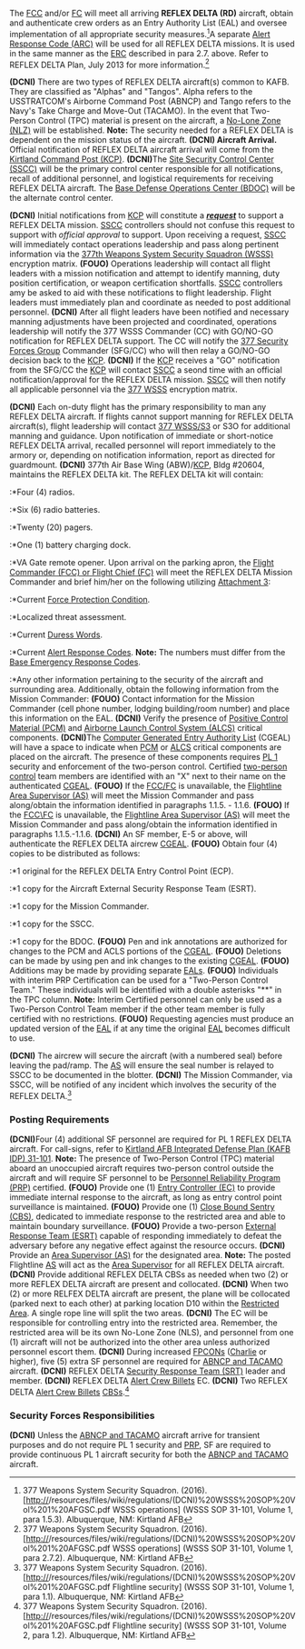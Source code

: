 The [[FCC]] and/or [[FC]] will meet all arriving '''REFLEX DELTA (RD)''' aircraft, obtain and authenticate crew orders as an Entry Authority List (EAL) and oversee implementation of all appropriate security measures.<ref name="one">377 Weapons System Security Squadron. (2016). [http://{{SERVERNAME}}/resources/files/wiki/regulations/(DCNI)%20WSSS%20SOP%20Vol%201%20AFGSC.pdf WSSS operations] (WSSS SOP 31-101, Volume 1, para 1.5.3). Albuquerque, NM: Kirtland AFB</ref>A separate [[Alert Response Code|Alert Response Code (ARC)]] will be used for all REFLEX DELTA missions. It is used in the same manner as the [[ERC]] described in para 2.7. above. Refer to REFLEX DELTA Plan, July 2013 for more information.<ref name="two">377 Weapons System Security Squadron. (2016). [http://{{SERVERNAME}}/resources/files/wiki/regulations/(DCNI)%20WSSS%20SOP%20Vol%201%20AFGSC.pdf WSSS operations] (WSSS SOP 31-101, Volume 1, para 2.7.2). Albuquerque, NM: Kirtland AFB</ref>

'''(DCNI)''' There are two types of REFLEX DELTA aircraft(s) common to KAFB. They are classified as "Alphas" and "Tangos". Alpha refers to the USSTRATCOM's Airborne Command Post (ABNCP) and Tango refers to the Navy's Take Charge and Move-Out (TACAMO). In the event that Two-Person Control (TPC) material is present on the aircraft, a [[No-Lone Zone|No-Lone Zone (NLZ)]] will be established. '''Note:''' The security needed for a REFLEX DELTA is dependent on the mission status of the aircraft. '''(DCNI) Aircraft Arrival.''' Official notification of REFLEX DELTA aircraft arrival will come from the [[Kirtland Command Post|Kirtland Command Post (KCP)]]. '''(DCNI)'''The [[Site Security Control Center|Site Security Control Center (SSCC)]] will be the primary control center responsible for all notifications, recall of additional personnel, and logistical requirements for receiving REFLEX DELTA aircraft. The [[Base Defense Operations Center|Base Defense Operations Center (BDOC)]] will be the alternate control center.

'''(DCNI)''' Initial notifications from [[KCP]] will constitute a ''<u><strong>request</strong></u>'' to support a REFLEX DELTA mission. [[SSCC]] controllers should not confuse this request to support with ''official approval'' to support. Upon receiving a request, [[SSCC]] will immediately contact operations leadership and pass along pertinent information via the [[377 Weapons System Security Squadron|377th Weapons System Security Squadron (WSSS)]] encryption matrix. '''(FOUO)''' Operations leadership will contact all flight leaders with a mission notification and attempt to identify manning, duty position certification, or weapon certification shortfalls. [[SSCC]] controllers amy be asked to aid with these notifications to flight leadership. Flight leaders must immediately plan and coordinate as needed to post additional personnel. '''(DCNI)''' After all flight leaders have been notified and necessary manning adjustments have been projected and coordinated, operations leadership will notify the 377 WSSS Commander (CC) with GO/NO-GO notification for REFLEX DELTA support. The CC will notify the [[377 Security Forces Group]] Commander (SFG/CC) who will then relay a GO/NO-GO decision back to the [[KCP]]. '''(DCNI)''' If the [[KCP]] receives a "GO" notification from the SFG/CC the [[KCP]] will contact [[SSCC]] a seond time with an official notification/approval for the REFLEX DELTA mission. [[SSCC]] will then notify all applicable personnel via the [[377 WSSS]] encryption matrix.

'''(DCNI)''' Each on-duty flight has the primary responsibility to man any REFLEX DELTA aircraft. If flights cannot support manning for REFLEX DELTA aircraft(s), flight leadership will contact [[377 WSSS|377 WSSS/S3]] or S3O for additional manning and guidance. Upon notification of immediate or short-notice REFLEX DELTA arrival, recalled personnel will report immediately to the armory or, depending on notification information, report as directed for guardmount. '''(DCNI)''' 377th Air Base Wing (ABW)/[[KCP]], Bldg #20604, maintains the REFLEX DELTA kit. The REFLEX DELTA kit will contain: 
:*Four (4) radios. 
:*Six (6) radio batteries.
:*Twenty (20) pagers.
:*One (1) battery charging dock.
:*VA Gate remote opener.
Upon arrival on the parking apron, the [[Flight Commander/Flight Chief|Flight Commander (FCC) or Flight Chief (FC)]] will meet the REFLEX DELTA Mission Commander and brief him/her on the following utilizing [[Attachment 3]]:
:*Current [[Force Protection Condition]].
:*Localized threat assessment.
:*Current [[Duress Words]].
:*Current [[Alert Response Code|Alert Response Codes]]. '''Note:''' The numbers must differ from the [[Emergency Response Code|Base Emergency Response Codes]].
:*Any other information pertaining to the security of the aircraft and surrounding area.
Additionally, obtain the following information from the Mission Commander: '''(FOUO)''' Contact information for the Mission Commander (cell phone number, lodging building/room number) and place this information on the EAL. '''(DCNI)''' Verify the presence of [[Positive Control Material|Positive Control Material (PCM)]] and [[Airborne Launch Control System|Airborne Launch Control System (ALCS)]] critical components. '''(DCNI)'''The [[Computer Generated Entry Authority List]] (CGEAL) will have a space to indicate when [[PCM]] or [[ALCS]] critical components are placed on the aircraft. The presence of these components requires [[PL 1]] security and enforcement of the two-person control. Certified [[two-person control]] team members are identified with an "X" next to their name on the authenticated [[CGEAL]]. '''(FOUO)''' If the [[FCC/FC]] is unavailable, the [[Flightline Area Supervisor (AS)]] will meet the Mission Commander and pass along/obtain the information identified in paragraphs 1.1.5. - 1.1.6. '''(FOUO)''' If the [[FCC\FC]] is unavailable, the [[Flightline Area Supervisor (AS)]] will meet the Mission Commander and pass along/obtain the information identified in paragraphs 1.1.5.-1.1.6. '''(DCNI)''' An SF member, E-5 or above, will authenticate the REFLEX DELTA aircrew [[CGEAL]]. '''(FOUO)''' Obtain four (4) copies to be distributed as follows:
:*1 original for the REFLEX DELTA Entry Control Point (ECP).
:*1 copy for the Aircraft External Security Response Team (ESRT).
:*1 copy for the Mission Commander.
:*1 copy for the SSCC.
:*1 copy for the BDOC.
'''(FOUO)''' Pen and ink annotations are authorized for changes to the PCM and ACLS portions of the [[CGEAL]]. '''(FOUO)''' Deletions can be made by using pen and ink changes to the existing [[CGEAL]]. '''(FOUO)''' Additions may be made by providing separate [[EAL|EALs]]. '''(FOUO)''' Individuals with interim PRP Certification can be used for a "Two-Person Control Team." These individuals will be identified with a double asterisks "**" in the TPC column. '''Note:''' Interim Certified personnel can only be used as a Two-Person Control Team member if the other team member is fully certified with no restrictions. '''(FOUO)''' Requesting agencies must produce an updated version of the [[EAL]] if at any time the original [[EAL]] becomes difficult to use.

'''(DCNI)''' The aircrew will secure the aircraft (with a numbered seal) before leaving the pad/ramp. The [[AS]] will ensure the seal number is relayed to SSCC to be documented in the blotter. '''(DCNI)''' The Mission Commander, via SSCC, will be notified of any incident which involves the security of the REFLEX DELTA.<ref name="three">377 Weapons System Security Squadron. (2016). [http://{{SERVERNAME}}/resources/files/wiki/regulations/(DCNI)%20WSSS%20SOP%20Vol%201%20AFGSC.pdf Flightline security] (WSSS SOP 31-101, Volume 1, para 1.1). Albuquerque, NM: Kirtland AFB</ref>
===Posting Requirements===
'''(DCNI)'''Four (4) additional SF personnel are required for PL 1 REFLEX DELTA aircraft. For call-signs, refer to [[Kirtland AFB Integrated Defense Plan (KAFB IDP) 31-101]]. '''Note:''' The presence of Two-Person Control (TPC) material aboard an unoccupied aircraft requires two-person control outside the aircraft and will require SF personnel to be [[Personnel Reliability Program|Personnel Reliability Program (PRP)]] certified. '''(FOUO)''' Provide one (1) [[Entry Controller|Entry Controller (EC)]] to provide immediate internal response to the aircraft, as long as entry control point surveillance is maintained. '''(FOUO)''' Provide one (1) [[Close Bound Sentry|Close Bound Sentry (CBS)]], dedicated to immediate response to the restricted area and able to maintain boundary surveillance. '''(FOUO)''' Provide a two-person [[External Response Team|External Response Team (ESRT)]] capable of responding immediately to defeat the adversary before any negative effect against the resource occurs. '''(DCNI)''' Provide an [[Area Supervisor|Area Supervisor (AS)]] for the designated area. '''Note:''' The posted Flightline [[AS]] will act as the [[Area Supervisor]] for all REFLEX DELTA aircraft. '''(DCNI)''' Provide additional REFLEX DELTA CBSs as needed when two (2) or more REFLEX DELTA aircraft are present and collocated. '''(DCNI)''' When two (2) or more RELFEX DELTA aircraft are present, the plane will be collocated (parked next to each other) at parking location D10 within the [[Restricted Area]]. A single rope line will split the two areas. '''(DCNI)''' The EC will be responsible for controlling entry into the restricted area. Remember, the restricted area will be its own No-Lone Zone (NLS), and personnel from one (1) aircraft will not be authorized into the other area unless authorized personnel escort them. '''(DCNI)''' During increased [[FPCON|FPCONs]] ([[Charlie]] or higher), five (5) extra SF personnel are required for [[ABNCP and TACAMO]] aircraft. '''(DCNI)''' REFLEX DELTA [[Security Response Team|Security Response Team (SRT)]] leader and member. '''(DCNI)''' REFLEX DELTA [[Alert Crew Billets]] EC. '''(DCNI)''' Two REFLEX DELTA [[Alert Crew Billets]] [[CBS|CBSs]].<ref name="four">377 Weapons System Security Squadron. (2016). [http://{{SERVERNAME}}/resources/files/wiki/regulations/(DCNI)%20WSSS%20SOP%20Vol%201%20AFGSC.pdf Flightline security] (WSSS SOP 31-101, Volume 2, para 1.2). Albuquerque, NM: Kirtland AFB</ref>
===Security Forces Responsibilities===
'''(DCNI)''' Unless the [[ABNCP and TACAMO]] aircraft arrive for transient purposes and do not require PL 1 security and [[PRP]], SF are required to provide continuous PL 1 aircraft security for both the [[ABNCP and TACAMO]] aircraft.

<references />